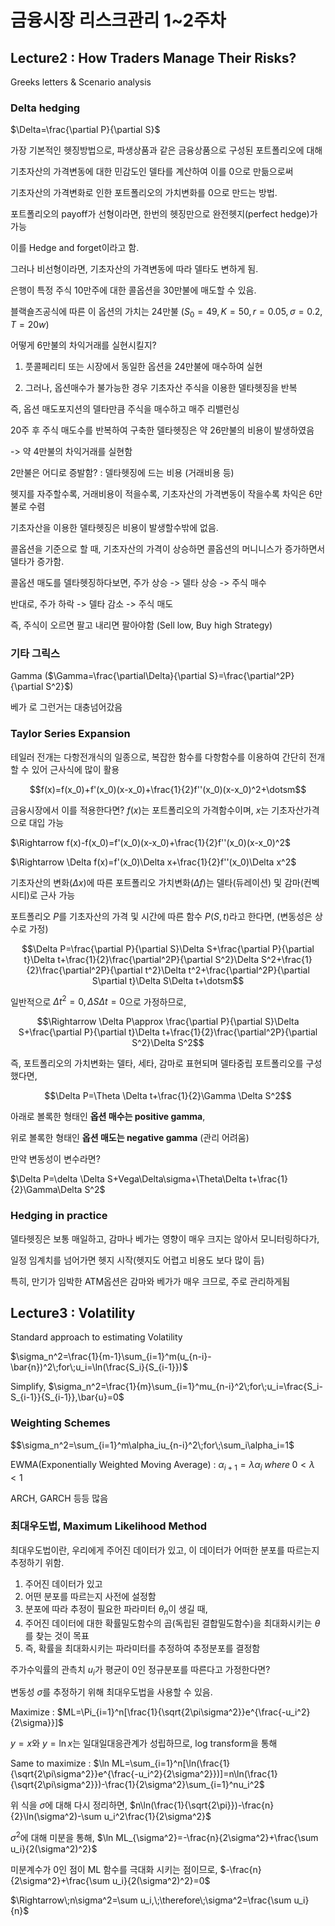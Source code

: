 # 금융시장 리스크관리 1~2주차 {.unnumbered}

## Lecture2 : How Traders Manage Their Risks?

Greeks letters & Scenario analysis

### Delta hedging

$\Delta=\frac{\partial P}{\partial S}$

가장 기본적인 헷징방법으로, 파생상품과 같은 금융상품으로 구성된 포트폴리오에 대해

기초자산의 가격변동에 대한 민감도인 델타를 계산하여 이를 0으로 만듦으로써

기초자산의 가격변화로 인한 포트폴리오의 가치변화를 0으로 만드는 방법.

포트폴리오의 payoff가 선형이라면, 한번의 헷징만으로 완전헷지(perfect hedge)가 가능

이를 Hedge and forget이라고 함.

그러나 비선형이라면, 기초자산의 가격변동에 따라 델타도 변하게 됨.

::: {.callout-note title="델타헷지 예시"}
은행이 특정 주식 10만주에 대한 콜옵션을 30만불에 매도할 수 있음.

블랙숄즈공식에 따른 이 옵션의 가치는 24만불 ($S_0=49,K=50,r=0.05,\sigma=0.2,T=20w$)

어떻게 6만불의 차익거래를 실현시킬지?

1.  풋콜페리티 또는 시장에서 동일한 옵션을 24만불에 매수하여 실현

2.  그러나, 옵션매수가 불가능한 경우 기초자산 주식을 이용한 델타헷징을 반복

즉, 옵션 매도포지션의 델타만큼 주식을 매수하고 매주 리밸런싱

20주 후 주식 매도수를 반복하여 구축한 델타헷징은 약 26만불의 비용이 발생하였음

-\> 약 4만불의 차익거래를 실현함

2만불은 어디로 증발함? : 델타헷징에 드는 비용 (거래비용 등)

헷지를 자주할수록, 거래비용이 적을수록, 기초자산의 가격변동이 작을수록 차익은 6만불로 수렴
:::

기초자산을 이용한 델타헷징은 비용이 발생할수밖에 없음.

콜옵션을 기준으로 할 때, 기초자산의 가격이 상승하면 콜옵션의 머니니스가 증가하면서 델타가 증가함.

콜옵션 매도를 델타헷징하다보면, 주가 상승 -\> 델타 상승 -\> 주식 매수

반대로, 주가 하락 -\> 델타 감소 -\> 주식 매도

즉, 주식이 오르면 팔고 내리면 팔아야함 (Sell low, Buy high Strategy)

### 기타 그릭스

Gamma ($\Gamma=\frac{\partial\Delta}{\partial S}=\frac{\partial^2P}{\partial S^2}$)

베가 로 그런거는 대충넘어갔음

### Taylor Series Expansion

테일러 전개는 다항전개식의 일종으로, 복잡한 함수를 다항함수를 이용하여 간단히 전개할 수 있어 근사식에 많이 활용

$$f(x)=f(x_0)+f'(x_0)(x-x_0)+\frac{1}{2}f''(x_0)(x-x_0)^2+\dotsm$$

금융시장에서 이를 적용한다면? $f(x)$는 포트폴리오의 가격함수이며, $x$는 기초자산가격으로 대입 가능

$\Rightarrow f(x)-f(x_0)=f'(x_0)(x-x_0)+\frac{1}{2}f''(x_0)(x-x_0)^2$

$\Rightarrow \Delta f(x)=f'(x_0)\Delta x+\frac{1}{2}f''(x_0)\Delta x^2$

기초자산의 변화($\Delta x$)에 따른 포트폴리오 가치변화($\Delta f$)는 델타(듀레이션) 및 감마(컨벡시티)로 근사 가능

포트폴리오 $P$를 기초자산의 가격 및 시간에 따른 함수 $P(S,t)$라고 한다면, (변동성은 상수로 가정)

$$\Delta P=\frac{\partial P}{\partial S}\Delta S+\frac{\partial P}{\partial t}\Delta t+\frac{1}{2}\frac{\partial^2P}{\partial S^2}\Delta S^2+\frac{1}{2}\frac{\partial^2P}{\partial t^2}\Delta t^2+\frac{\partial^2P}{\partial S\partial t}\Delta S\Delta t+\dotsm$$

일반적으로 $\Delta t^2=0, \Delta S\Delta t=0$으로 가정하므로,

$$\Rightarrow \Delta P\approx \frac{\partial P}{\partial S}\Delta S+\frac{\partial P}{\partial t}\Delta t+\frac{1}{2}\frac{\partial^2P}{\partial S^2}\Delta S^2$$

즉, 포트폴리오의 가치변화는 델타, 세타, 감마로 표현되며 델타중립 포트폴리오를 구성했다면,

$$\Delta P=\Theta \Delta t+\frac{1}{2}\Gamma \Delta S^2$$

::: {.callout-note}
아래로 볼록한 형태인 **옵션 매수는 positive gamma**,

위로 볼록한 형태인 **옵션 매도는 negative gamma** (관리 어려움)
:::

만약 변동성이 변수라면?

$\Delta P=\delta \Delta S+Vega\Delta\sigma+\Theta\Delta t+\frac{1}{2}\Gamma\Delta S^2$

### Hedging in practice

델타헷징은 보통 매일하고, 감마나 베가는 영향이 매우 크지는 않아서 모니터링하다가,

일정 임계치를 넘어가면 헷지 시작(헷지도 어렵고 비용도 보다 많이 듬)

특히, 만기가 임박한 ATM옵션은 감마와 베가가 매우 크므로, 주로 관리하게됨

## Lecture3 : Volatility

Standard approach to estimating Volatility

$\sigma_n^2=\frac{1}{m-1}\sum_{i=1}^m(u_{n-i}-\bar{n})^2\;for\;u_i=\ln(\frac{S_i}{S_{i-1}})$

Simplify, $\sigma_n^2=\frac{1}{m}\sum_{i=1}^mu_{n-i}^2\;for\;u_i=\frac{S_i-S_{i-1}}{S_{i-1}},\bar{u}=0$

### Weighting Schemes

$$\sigma_n^2=\sum_{i=1}^m\alpha_iu_{n-i}^2\;for\;\sum_i\alpha_i=1$

EWMA(Exponentially Weighted Moving Average) : $\alpha_{i+1}=\lambda\alpha_i\;where\;0<\lambda<1$

ARCH, GARCH 등등 많음

### 최대우도법, Maximum Likelihood Method

최대우도법이란, 우리에게 주어진 데이터가 있고, 이 데이터가 어떠한 분포를 따르는지 추정하기 위함.

1. 주어진 데이터가 있고
2. 어떤 분포를 따르는지 사전에 설정함
3. 분포에 따라 추정이 필요한 파라미터 $\theta_n$이 생길 때,
4. 주어진 데이터에 대한 확률밀도함수의 곱(독립된 결합밀도함수)을 최대화시키는 $\theta$를 찾는 것이 목표
5. 즉, 확률을 최대화시키는 파라미터를 추정하여 추정분포를 결정함

주가수익률의 관측치 $u_i$가 평균이 0인 정규분포를 따른다고 가정한다면?

변동성 $\sigma$를 추정하기 위해 최대우도법을 사용할 수 있음.

Maximize : $ML=\Pi_{i=1}^n[\frac{1}{\sqrt{2\pi\sigma^2}}e^{\frac{-u_i^2}{2\sigma}}]$

$y=x$와 $y=\ln x$는 일대일대응관계가 성립하므로, log transform을 통해

Same to maximize : $\ln ML=\sum_{i=1}^n[\ln(\frac{1}{\sqrt{2\pi\sigma^2}}e^{\frac{-u_i^2}{2\sigma^2}})]=n\ln(\frac{1}{\sqrt{2\pi\sigma^2}})-\frac{1}{2\sigma^2}\sum_{i=1}^nu_i^2$

위 식을 $\sigma$에 대해 다시 정리하면, $n\ln(\frac{1}{\sqrt{2\pi}})-\frac{n}{2}\ln(\sigma^2)-\sum u_i^2\frac{1}{2\sigma^2}$

$\sigma^2$에 대해 미분을 통해, $\ln ML_{\sigma^2}=-\frac{n}{2\sigma^2}+\frac{\sum u_i}{2(\sigma^2)^2}$

미분계수가 0인 점이 ML 함수를 극대화 시키는 점이므로, $-\frac{n}{2\sigma^2}+\frac{\sum u_i}{2(\sigma^2)^2}=0$

$\Rightarrow\;n\sigma^2=\sum u_i,\;\therefore\;\sigma^2=\frac{\sum u_i}{n}$